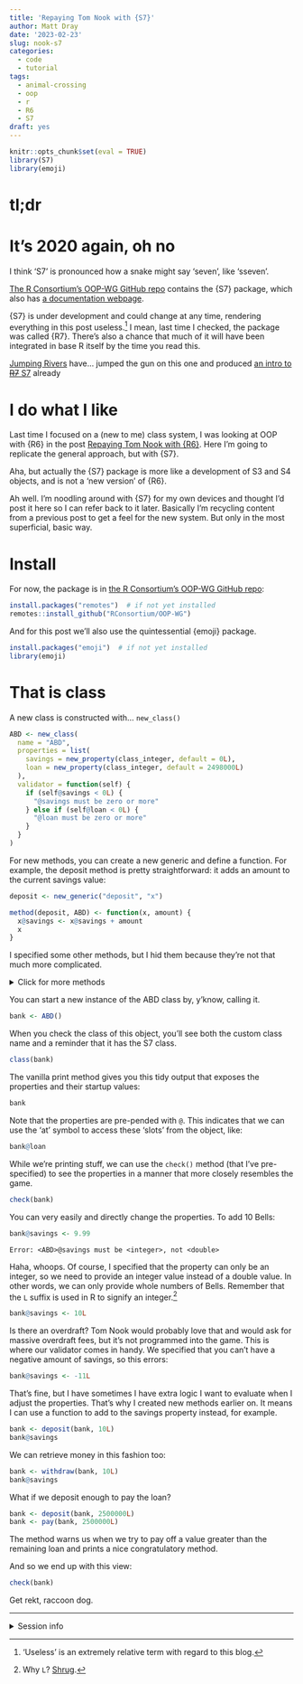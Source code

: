 ```yaml
---
title: 'Repaying Tom Nook with {S7}'
author: Matt Dray
date: '2023-02-23'
slug: nook-s7
categories:
  - code
  - tutorial
tags:
  - animal-crossing
  - oop
  - r
  - R6
  - S7 
draft: yes
---
```


```r
knitr::opts_chunk$set(eval = TRUE)
library(S7)
library(emoji)
```

# tl;dr

# It's 2020 again, oh no

I think 'S7' is pronounced how a snake might say 'seven', like 'sseven'.

[The R Consortium's OOP-WG GitHub repo](https://github.com/RConsortium/OOP-WG/) contains the {S7} package, which also has [a documentation webpage](https://rconsortium.github.io/OOP-WG/). 

{S7} is under development and could change at any time, rendering everything in this post useless.[^useless] I mean, last time I checked, the package was called {R7}. There's also a chance that much of it will have been integrated in base R itself by the time you read this.

[Jumping Rivers](https://www.jumpingrivers.com/) have... jumped the gun on this one and produced [an intro to ~~R7~~ S7](https://www.jumpingrivers.com/blog/r7-oop-object-oriented-programming-r/) already


# I do what I like

Last time I focused on a (new to me) class system, I was looking at OOP with {R6} in the post [Repaying Tom Nook with {R6}](https://www.rostrum.blog/2020/04/04/repaying-tom-nook-with-r6/). Here I'm going to replicate the general approach, but with {S7}.

Aha, but actually the {S7} package is more like a development of S3 and S4 objects, and is not a 'new version' of {R6}.

Ah well. I'm noodling around with {S7} for my own devices and thought I'd post it here so I can refer back to it later. Basically I'm recycling content from a previous post to get a feel for the new system. But only in the most superficial, basic way.

# Install

For now, the package is in [the R Consortium's OOP-WG GitHub repo](https://github.com/RConsortium/OOP-WG/):

```r
install.packages("remotes")  # if not yet installed
remotes::install_github("RConsortium/OOP-WG")
```

And for this post we'll also use the quintessential {emoji} package.

```r
install.packages("emoji")  # if not yet installed
library(emoji)
```

# That is class

A new class is constructed with... `new_class()`

```r
ABD <- new_class(
  name = "ABD",
  properties = list(
    savings = new_property(class_integer, default = 0L),
    loan = new_property(class_integer, default = 2498000L)
  ),
  validator = function(self) {
    if (self@savings < 0L) {
      "@savings must be zero or more"
    } else if (self@loan < 0L) {
      "@loan must be zero or more"
    }
  }
)
```

For new methods, you can create a new generic and define a function. For example, the deposit method is pretty straightforward: it adds an amount to the current savings value:

```r
deposit <- new_generic("deposit", "x")

method(deposit, ABD) <- function(x, amount) {
  x@savings <- x@savings + amount
  x
}
```

I specified some other methods, but I hid them because they're not that much more complicated.

<details><summary>Click for more methods</summary>

The withdraw method subtracts a specified amount from the savings property. You're warned if you specify an amount greater than the amount available. 

```r
withdraw <- new_generic("withdraw", "x")

method(withdraw, ABD) <- function(x, amount) {
  
  if (x@savings - amount < 0L) {
    warning(
      "Withdrew all savings: ", x@savings, " Bells.\n", 
      call. = FALSE
    )
    x@savings <- 0L
  } else {
    x@savings <- x@savings - amount
  }
  
  x
  
}
```

The pay method moves funds from savings to loan. You're warned if the loan is already paid, if you specify a greater amount than there are savings, or if you pay a greater amount than the loan remaining. You'll get a victory message if you pay off the whole loan.

```r
pay <- new_generic("pay", "x")

method(pay, ABD) <- function(x, amount) {
  
  if (x@loan == 0L) {
    stop("You already finished paying your loan!\n", call. = FALSE)
  }
  
  if (x@savings - amount < 0L) {
    warning(
      "Paid total amount from savings instead: ", x@savings, " Bells.\n",
      call. = FALSE
    )
    x@loan <- x@loan - x@savings
    x@savings <- 0L
  } else if (x@loan - amount < 0L) {
    warning(
      "Paid total remaining loan instead: ", x@loan, " Bells.\n",
      call. = FALSE
    )
    x@savings <- x@savings - x@loan 
    x@loan <- 0L
  } else {
    x@savings <- x@savings - amount
    x@loan <- x@loan - amount
  }
  
  if (x@loan == 0L) {
    cat(
      emoji("smiley"),
      "Sweet! I finally finished paying off my very last home loan!",
      emoji("tada"), "\n\n"
    )
  }
  
  x
  
}
```

The check method is basically a print method. It reports the loan and savings amounts currently stored in the bank.

```r
check <- new_generic("check", "x")

method(check, ABD) <- function(x) {

  loan_formatted <- format(x@loan, big.mark = ",", scientific = FALSE)

  savings_formatted <- format(x@savings, big.mark = ",", scientific = FALSE)

  cat("Automatic Bell Dispenser (ABD)\n\n")
  cat(emoji("bell"), "Loan Balance:", loan_formatted, "Bells\n")
  cat(emoji("pig2"), "Savings Balance:", savings_formatted, "Bells\n\n")
  cat(
    "Please make a selection from the menu below\n\n",
    emoji("house"), "pay()\n",
    emoji("arrow_up"), "deposit()\n",
    emoji("arrow_down"), "withdraw()"
  )

}
```
</details>

You can start a new instance of the ABD class by, y'know, calling it. 

```r
bank <- ABD()
```

When you check the class of this object, you'll see both the custom class name and a reminder that it has the S7 class.

```r
class(bank)
```

The vanilla print method gives you this tidy output that exposes the properties and their startup values:

```r
bank
```

Note that the properties are pre-pended with `@`. This indicates that we can use the 'at' symbol to access these 'slots' from the object, like:

```r
bank@loan
```

While we're printing stuff, we can use the `check()` method (that I've pre-specified) to see the properties in a manner that more closely resembles the game.

```r
check(bank)
```

You can very easily and directly change the properties. To add 10 Bells:

```r
bank@savings <- 9.99
```
```
Error: <ABD>@savings must be <integer>, not <double>
```

Haha, whoops. Of course, I specified that the property can only be an integer, so we need to provide an integer value instead of a double value. In other words, we can only provide whole numbers of Bells. Remember that the `L` suffix is used in R to signify an integer.[^why]

```r
bank@savings <- 10L
```

Is there an overdraft? Tom Nook would probably love that and would ask for massive overdraft fees, but it's not programmed into the game. This is where our validator comes in handy. We specified that you can't have a negative amount of savings, so this errors: 

```r
bank@savings <- -11L
```

That's fine, but I have sometimes I have extra logic I want to evaluate when I adjust the properties. That's why I created new methods earlier on. It means I can use a function to add to the savings property instead, for example.

```r
bank <- deposit(bank, 10L)
bank@savings
```

We can retrieve money in this fashion too:

```r
bank <- withdraw(bank, 10L)
bank@savings
```

What if we deposit enough to pay the loan?

```r
bank <- deposit(bank, 2500000L)
bank <- pay(bank, 2500000L)
```

The method warns us when we try to pay off a value greater than the remaining loan and prints a nice congratulatory method.

And so we end up with this view:

```r
check(bank)
```

Get rekt, raccoon dog.

---
<details><summary>Session info</summary>
```r
sessioninfo::session_info()
```
</details>

[^useless]: 'Useless' is an extremely relative term with regard to this blog.
[^why]: Why `L`? [Shrug](https://stackoverflow.com/questions/22191324/clarification-of-l-in-r/22192378#22192378).